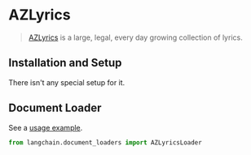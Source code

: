 # AZLyrics

>[AZLyrics](https://www.azlyrics.com/) is a large, legal, every day growing collection of lyrics.

## Installation and Setup

There isn't any special setup for it.


## Document Loader

See a [usage example](/docs/integrations/document_loaders/azlyrics).

```python
from langchain.document_loaders import AZLyricsLoader
```
